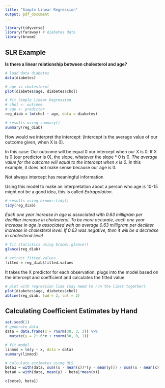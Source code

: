 ```yaml
---
title: "Simple Linear Regression"
output: pdf_document
---
```


```r
library(tidyverse)
library(faraway) # diabetes data
library(broom)
```
## SLR Example

**Is there a linear relationship between cholesterol and age?**

```r
# load data diabetes
data(diabetes)

# age vs cholesterol
plot(diabetes$age, diabetes$chol)

# fit Simple Linear Regression 
# chol <- outcome
# age <- predictor 
reg_diab = lm(chol ~ age, data = diabetes)

# results using summary()
summary(reg_diab)

```
How would we interpret the intercept: (intercept is the average value of our outcome given, when X is 0). 

In this case: Our outcome will be equal 0 our intercept when our X is 0. If X is 0 (our predictor is 0), the slope, whatever the slope * 0 is 0. *The average value for the outcome will equal to the intercept when x is 0.* In this example, it does not make sense because our age is 0. 

Not always intercept has meaningful information. 


Using this model to make an interpretation about a person who age is 10-15 might not be a good idea, this is called *Extrapolation*. 





```r
# results using broom::tidy()
tidy(reg_diab)
```
*Each one year increase in age is associated with 0.63 milligram per deciliter increase in cholesterol. To be more accurate, each one year increase in age is associated with an average 0.63 milligram per deciliter increase in cholesterol level. If 0.63 was negative, then it will be a decrease in cholesterol level*





```r
# fit statistics using broom::glance()
glance(reg_diab)
```





```r
# extract fitted.values
fitted = reg_diab$fitted.values
```
It takes the X predictor for each observation, plugs into the model based on the intercept and coefficient and calculates the fitted value 





```r
# plot with regression line (may need to run the lines together)
plot(diabetes$age, diabetes$chol)
abline(reg_diab, lwd = 2, col = 2)
```











## Calculating Coefficient Estimates by Hand

```r
set.seed(1)
# generate data
data = data.frame(x = rnorm(30, 3, 3)) %>% 
  mutate(y = 2+.6*x + rnorm(30, 0, 1))

# fit model
linmod = lm(y ~ x, data = data)
summary(linmod)

# calculate estimates using OLS
beta1 = with(data, sum((x - mean(x))*(y - mean(y))) / sum((x - mean(x))^2))
beta0 = with(data, mean(y) - beta1*mean(x))

c(beta0, beta1)

```


